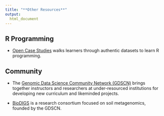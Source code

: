 ```yaml
---
title: "**Other Resources**"
output:
  html_document
---
```


## R Programming

- [Open Case Studies](https://www.opencasestudies.org/) walks learners through authentic datasets to learn R programming.

## Community

- The [Genomic Data Science Community Network (GDSCN)](https://www.gdscn.org/) brings together instructors and researchers at under-resourced institutions for developing new curriculum and likeminded projects.
 
- [BioDIGS](https://biodigs.org/) is a research consortium focused on soil metagenomics, founded by the GDSCN.
